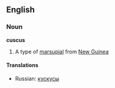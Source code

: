 ==English==
===Noun===
'''cuscus'''

# A type of [[marsupial]] from [[New Guinea]]

====Translations====
*Russian: [[кускусы]]